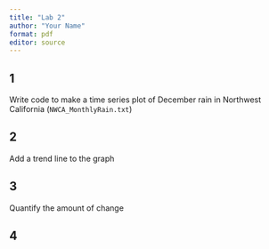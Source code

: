 ```yaml
---
title: "Lab 2"
author: "Your Name"
format: pdf
editor: source
---
```


## 1 
Write code to make a time series plot of December rain in Northwest California (`NWCA_MonthlyRain.txt`)

## 2 
Add a trend line to the graph

## 3 
Quantify the amount of change

## 4


